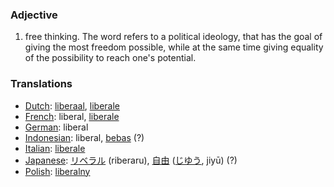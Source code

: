 === Adjective ===

# free thinking. The word refers to a political ideology, that has the goal of giving the most freedom possible, while at the same time giving equality of the possibility to reach one's potential.

=== Translations ===
*[[Dutch]]: [[liberaal]], [[liberale]]
*[[French]]: liberal, [[liberale]]
*[[German]]: liberal
*[[Indonesian]]: liberal, [[bebas]] (?)
*[[Italian]]: [[liberale]]
*[[Japanese]]: [[リベラル]] (riberaru), [[自由]] ([[じゆう]], jiyū) (?)
*[[Polish]]: [[liberalny]]